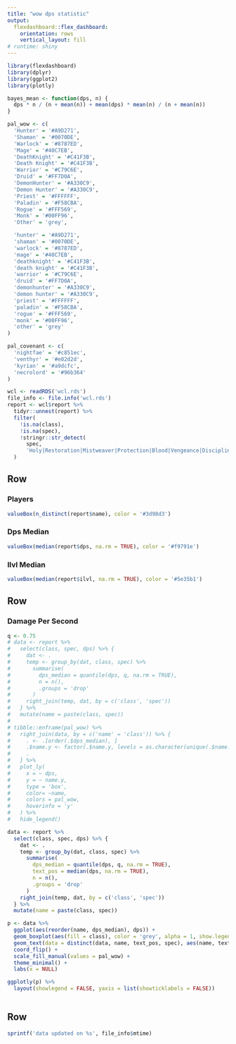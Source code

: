 ```yaml
---
title: "wow dps statistic"
output: 
  flexdashboard::flex_dashboard:
    orientation: rows
    vertical_layout: fill
# runtime: shiny
---
```


```r
library(flexdashboard)
library(dplyr)
library(ggplot2)
library(plotly)

bayes_mean <- function(dps, n) {
  dps * n / (n + mean(n)) + mean(dps) * mean(n) / (n + mean(n))
}

pal_wow <- c(
  'Hunter' = '#A9D271',
  'Shaman' = '#0070DE',
  'Warlock' = '#8787ED',
  'Mage' = '#40C7EB',
  'DeathKnight' = '#C41F3B',
  'Death Knight' = '#C41F3B',
  'Warrior' = '#C79C6E',
  'Druid' = '#FF7D0A',
  'DemonHunter' = '#A330C9',
  'Demon Hunter' = '#A330C9',
  'Priest' = '#FFFFFF',
  'Paladin' = '#F58CBA',
  'Rogue' = '#FFF569',
  'Monk' = '#00FF96',
  'Other' = 'grey',

  'hunter' = '#A9D271',
  'shaman' = '#0070DE',
  'warlock' = '#8787ED',
  'mage' = '#40C7EB',
  'deathknight' = '#C41F3B',
  'death knight' = '#C41F3B',
  'warrior' = '#C79C6E',
  'druid' = '#FF7D0A',
  'demonhunter' = '#A330C9',
  'demon hunter' = '#A330C9',
  'priest' = '#FFFFFF',
  'paladin' = '#F58CBA',
  'rogue' = '#FFF569',
  'monk' = '#00FF96',
  'other' = 'grey'
)

pal_covenant <- c(
  'nightfae' = '#c851ec',
  'venthyr' = '#e02d2d',
  'kyrian' = '#a9dcfc',
  'necrolord' = '#96b364'
)

wcl <- readRDS('wcl.rds')
file_info <- file.info('wcl.rds')
report <- wcl$report %>% 
  tidyr::unnest(report) %>% 
  filter(
    !is.na(class), 
    !is.na(spec), 
    !stringr::str_detect(
      spec,
      'Holy|Restoration|Mistweaver|Protection|Blood|Vengeance|Discipline|Guardian|unknown|,')
  )
```

Row
-----------------------------------------------------------------------

### Players
```r
valueBox(n_distinct(report$name), color = '#3d98d3')
```

### Dps Median
```r
valueBox(median(report$dps, na.rm = TRUE), color = '#f9791e')
```

### Ilvl Median
```r
valueBox(median(report$ilvl, na.rm = TRUE), color = '#5e35b1')
```


Row {data-height=750}
-----------------------------------------------------------------------

### Damage Per Second

```r
q <- 0.75
# data <- report %>% 
#   select(class, spec, dps) %>% {
#     dat <- .
#     temp <- group_by(dat, class, spec) %>% 
#       summarise(
#         dps_median = quantile(dps, q, na.rm = TRUE), 
#         n = n(), 
#         .groups = 'drop'
#       )
#     right_join(temp, dat, by = c('class', 'spec'))
#   } %>% 
#   mutate(name = paste(class, spec))
# 
# tibble::enframe(pal_wow) %>% 
#   right_join(data, by = c('name' = 'class')) %>% {
#     . <- .[order(.$dps_median), ]
#     .$name.y <- factor(.$name.y, levels = as.character(unique(.$name.y)))
#     .
#   } %>% 
#   plot_ly(
#     x = ~ dps, 
#     y = ~ name.y, 
#     type = 'box', 
#     color= ~name, 
#     colors = pal_wow, 
#     hoverinfo = 'y'
#   ) %>% 
#   hide_legend()

data <- report %>%
  select(class, spec, dps) %>% {
    dat <- .
    temp <- group_by(dat, class, spec) %>%
      summarise(
        dps_median = quantile(dps, q, na.rm = TRUE),
        text_pos = median(dps, na.rm = TRUE), 
        n = n(),
        .groups = 'drop'
      )
    right_join(temp, dat, by = c('class', 'spec'))
  } %>%
  mutate(name = paste(class, spec))

p <- data %>% 
  ggplot(aes(reorder(name, dps_median), dps)) +
  geom_boxplot(aes(fill = class), color = 'grey', alpha = 1, show.legend = FALSE) + 
  geom_text(data = distinct(data, name, text_pos, spec), aes(name, text_pos, label = spec), alpha = 0.7, size = 5) + 
  coord_flip() + 
  scale_fill_manual(values = pal_wow) + 
  theme_minimal() + 
  labs(x = NULL)

ggplotly(p) %>% 
  layout(showlegend = FALSE, yaxis = list(showticklabels = FALSE))
  
```

Row {data-height=50} 
-----------------------------------------------------------------------
```r
sprintf('data updated on %s', file_info$mtime)
```

